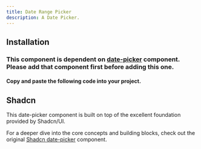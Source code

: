 ```yaml
---
title: Date Range Picker
description: A Date Picker.
---
```


<ComponentPreview
  name="date-range-picker-demo"
/>

## Installation
### This component is dependent on [date-picker](/docs/components/inputs/date-picker) component. Please add that component first before adding this one.

#### Copy and paste the following code into your project.

<ComponentSource name="date-range-picker" filePath="@/components/ui/date/date-range-picker.tsx"/>

## Shadcn
This date-picker component is built on top of the excellent foundation provided by Shadcn/UI.

For a deeper dive into the core concepts and building blocks, check out the original [Shadcn date-picker](https://ui.shadcn.com/docs/components/date-picker) component.